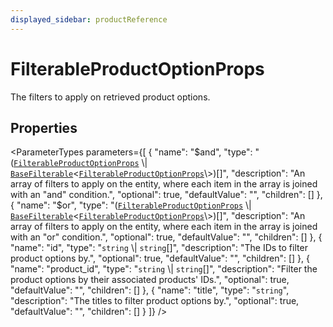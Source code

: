 ```yaml
---
displayed_sidebar: productReference
---
```



# FilterableProductOptionProps

The filters to apply on retrieved product options.

## Properties

<ParameterTypes parameters={[
  {
    "name": "$and",
    "type": "([`FilterableProductOptionProps`](FilterableProductOptionProps.mdx) \\| [`BaseFilterable`](BaseFilterable.mdx)<[`FilterableProductOptionProps`](FilterableProductOptionProps.mdx)\\>)[]",
    "description": "An array of filters to apply on the entity, where each item in the array is joined with an \"and\" condition.",
    "optional": true,
    "defaultValue": "",
    "children": []
  },
  {
    "name": "$or",
    "type": "([`FilterableProductOptionProps`](FilterableProductOptionProps.mdx) \\| [`BaseFilterable`](BaseFilterable.mdx)<[`FilterableProductOptionProps`](FilterableProductOptionProps.mdx)\\>)[]",
    "description": "An array of filters to apply on the entity, where each item in the array is joined with an \"or\" condition.",
    "optional": true,
    "defaultValue": "",
    "children": []
  },
  {
    "name": "id",
    "type": "`string` \\| `string`[]",
    "description": "The IDs to filter product options by.",
    "optional": true,
    "defaultValue": "",
    "children": []
  },
  {
    "name": "product_id",
    "type": "`string` \\| `string`[]",
    "description": "Filter the product options by their associated products' IDs.",
    "optional": true,
    "defaultValue": "",
    "children": []
  },
  {
    "name": "title",
    "type": "`string`",
    "description": "The titles to filter product options by.",
    "optional": true,
    "defaultValue": "",
    "children": []
  }
]} />
